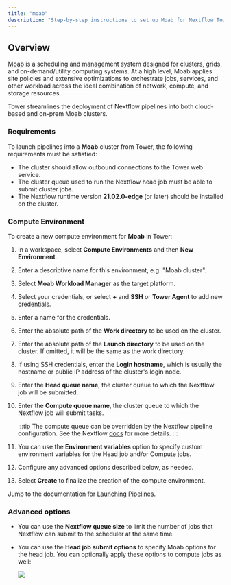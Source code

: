 ```yaml
---
title: "moab"
description: "Step-by-step instructions to set up Moab for Nextflow Tower."
---
```


## Overview

[Moab](http://docs.adaptivecomputing.com/suite/8-0/basic/help.htm#topics/moabWorkloadManager/topics/intro/productOverview.htm) is a scheduling and management system designed for clusters, grids, and on-demand/utility computing systems. At a high level, Moab applies site policies and extensive optimizations to orchestrate jobs, services, and other workload across the ideal combination of network, compute, and storage resources.

Tower streamlines the deployment of Nextflow pipelines into both cloud-based and on-prem Moab clusters.

### Requirements

To launch pipelines into a **Moab** cluster from Tower, the following requirements must be satisfied:

- The cluster should allow outbound connections to the Tower web service.
- The cluster queue used to run the Nextflow head job must be able to submit cluster jobs.
- The Nextflow runtime version **21.02.0-edge** (or later) should be installed on the cluster.

### Compute Environment

To create a new compute environment for **Moab** in Tower:

1.  In a workspace, select **Compute Environments** and then **New Environment**.

2.  Enter a descriptive name for this environment, e.g. "Moab cluster".

3.  Select **Moab Workload Manager** as the target platform.

4.  Select your credentials, or select **+** and **SSH** or **Tower Agent** to add new credentials.

5.  Enter a name for the credentials.

6.  Enter the absolute path of the **Work directory** to be used on the cluster.

7.  Enter the absolute path of the **Launch directory** to be used on the cluster. If omitted, it will be the same as the work directory.

8.  If using SSH credentials, enter the **Login hostname**, which is usually the hostname or public IP address of the cluster's login node.

9.  Enter the **Head queue name**, the cluster queue to which the Nextflow job will be submitted.

10. Enter the **Compute queue name**, the cluster queue to which the Nextflow job will submit tasks.

    :::tip
    The compute queue can be overridden by the Nextflow pipeline configuration. See the Nextflow [docs](https://www.nextflow.io/docs/latest/process.html#queue) for more details.
    :::

11. You can use the **Environment variables** option to specify custom environment variables for the Head job and/or Compute jobs.

12. Configure any advanced options described below, as needed.

13. Select **Create** to finalize the creation of the compute environment.

Jump to the documentation for [Launching Pipelines](../launch/launchpad.mdx).

### Advanced options

- You can use the **Nextflow queue size** to limit the number of jobs that Nextflow can submit to the scheduler at the same time.

- You can use the **Head job submit options** to specify Moab options for the head job. You can optionally apply these options to compute jobs as well:

  ![](./_images/head_job_propagation.png)
